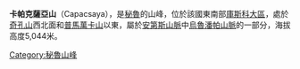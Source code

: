 {{Coord|13|11|20|S|72|6|42|W|display=title}}

'''卡帕克薩亞山'''（Capacsaya），是[[秘魯|秘魯]]的山峰，位於該國東南部[[庫斯科大區|庫斯科大區]]，處於[[奇孔山|奇孔山]]西北面和[[普馬萬卡山|普馬萬卡山]]以東，屬於[[安第斯山脈|安第斯山脈]]中[[烏魯潘帕山脈|烏魯潘帕山脈]]的一部分，海拔高度5,044米。

{{Peru-geo-stub}}
[[Category:秘魯山峰|Category:秘魯山峰]]